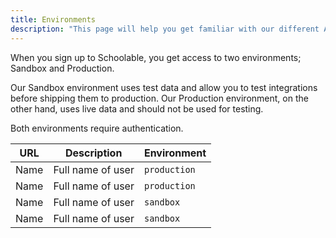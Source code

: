 ```yaml
---
title: Environments
description: "This page will help you get familiar with our different API environments"
---
```


When you sign up to Schoolable, you get access to two environments; Sandbox and Production.

Our Sandbox environment uses test data and allow you to test integrations before shipping them to production. 
Our Production environment, on the other hand, uses live data and should not be used for testing.

<Info>Both environments require authentication.</Info>

| URL | Description                           | Environment
| -------- | ------------------------------------- | ------------ |
| Name     | Full name of user                     | ```production```
| Name     | Full name of user                     | ```production```
| Name     | Full name of user                     | ```sandbox```
| Name     | Full name of user                     | ```sandbox```


